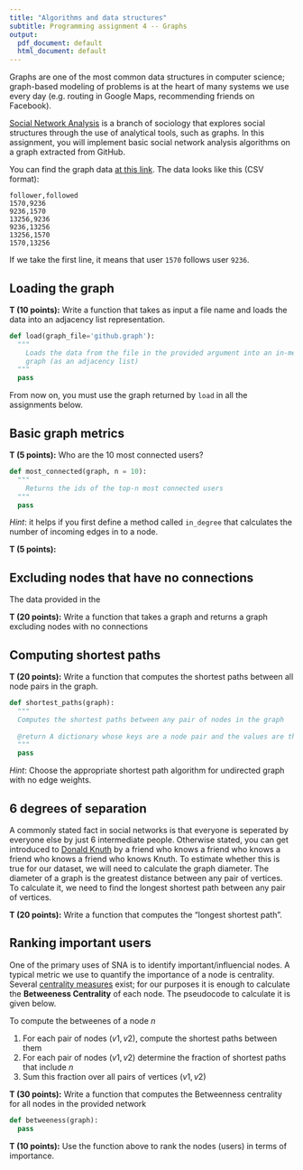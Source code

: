 ```yaml
---
title: "Algorithms and data structures"
subtitle: Programming assignment 4 -- Graphs
output:
  pdf_document: default
  html_document: default
---
```


Graphs are one of the most common data structures in computer science;
graph-based modeling of problems is at the heart of many systems we use
every day (e.g. routing in Google Maps, recommending friends on Facebook).

[Social Network Analysis](https://en.wikipedia.org/wiki/Social_network_analysis)
is a branch of sociology that explores social structures through the use
of analytical tools, such as graphs. In this assignment, you will implement
basic social network analysis algorithms on a graph extracted from GitHub.

You can find the graph data [at this link](github.graph). The data looks like
this (CSV format):

```
follower,followed
1570,9236
9236,1570
13256,9236
9236,13256
13256,1570
1570,13256
```

If we take the first line, it means that user `1570` follows user `9236`.

## Loading the graph

**T (10 points):** Write a function that takes as input a file name and
loads the data into an adjacency list representation.

```python
def load(graph_file='github.graph'):
  """
    Loads the data from the file in the provided argument into an in-memory
    graph (as an adjacency list)
  """
  pass
```

From now on, you must use the graph returned by `load` in all the assignments
below.

## Basic graph metrics

**T (5 points):** Who are the 10 most connected users?

```python
def most_connected(graph, n = 10):
  """
    Returns the ids of the top-n most connected users
  """
  pass
```

_Hint_: it helps if you first define a method called `in_degree` that calculates
the number of incoming edges in to a node.

**T (5 points):** 

## Excluding nodes that have no connections

The data provided in the 

**T (20 points):** Write a function that takes a graph and returns
a graph excluding nodes with no connections



## Computing shortest paths

**T (20 points):** Write a function that computes the shortest paths
between all node pairs in the graph. 

```python
def shortest_paths(graph):
  """
  Computes the shortest paths between any pair of nodes in the graph
  
  @return A dictionary whose keys are a node pair and the values are the length 
  """
  pass
```

_Hint_: Choose the appropriate shortest path algorithm for undirected graph
with no edge weights.

## 6 degrees of separation
A commonly stated fact in social networks is that everyone is seperated by
everyone else by just 6 intermediate people. Otherwise stated, you can get
introduced to [Donald Knuth](https://en.wikipedia.org/wiki/Donald_Knuth) by a 
friend who knows a friend who knows a friend who knows a friend who knows Knuth.
To estimate whether this is true for our dataset, we will need to calculate
the graph diameter. The diameter of a graph is the greatest distance between any 
pair of vertices. To calculate it, we need to find the longest shortest path
between any pair of vertices.

**T (20 points):** Write a function that computes the "longest shortest path".

## Ranking important users

One of the primary uses of SNA is to identify important/influencial nodes.
A typical metric we use to quantify the importance of a node is centrality.
Several [centrality measures](https://en.wikipedia.org/wiki/Centrality) 
exist; for our purposes it is enough to calculate the **Betweeness Centrality**
of each node. The pseudocode to calculate it is given below.

To compute the betweenes of a node $n$

1. For each pair of nodes $(v1, v2)$, compute the shortest paths between them
2. For each pair of nodes $(v1, v2)$ determine the fraction of shortest paths
that include $n$
3. Sum this fraction over all pairs of vertices $(v1, v2)$

**T (30 points):** Write a function that computes the Betweenness centrality for
all nodes in the provided network

```python
def betweeness(graph):
  pass
```

**T (10 points):** Use the function above to rank the nodes (users) in
terms of importance.
